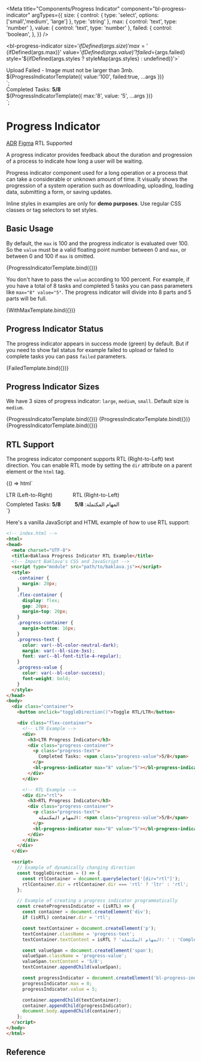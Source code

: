 
<Meta
  title="Components/Progress Indicator"
  component="bl-progress-indicator"
  argTypes={{
    size: {
      control: {
        type: 'select',
        options: ['small','medium', 'large']
      },
      type: 'string'
    },
    max: {
      control: 'text',
      type: 'number'
    },
    value: {
      control: 'text',
      type: 'number'
    },
    failed: {
      control: 'boolean',
    },
  }}
/>

<bl-progress-indicator
    size='${ifDefined(args.size)}'
    max='${ifDefined(args.max)}'
    value='${ifDefined(args.value)}'
    ?failed=${args.failed}
    style='${ifDefined(args.styles ? styleMap(args.styles) : undefined)}'></bl-progress-indicator>`

<div>
<p style='color: var(--bl-color-danger); margin: var(--bl-size-3xs); font: var(--bl-font-title-4-regular)'>Upload Failed - Image must not be larger than 3mb.</p>${ProgressIndicatorTemplate({ value:'100', failed:true, ...args })}
</div>`;

<div>
<p style='color: var(--bl-color-neutral-dark); margin: var(--bl-size-3xs); font: var(--bl-font-title-4-regular)'> Completed Tasks: <b style='color: var(--bl-color-success)'> 5/8 </b></p>${ProgressIndicatorTemplate({ max:'8', value: '5', ...args })}
</div>`;

# Progress Indicator

<bl-badge icon="document">[ADR](https://github.com/Trendyol/baklava/issues/151)</bl-badge>
<bl-badge icon="puzzle">[Figma](https://www.figma.com/file/RrcLH0mWpIUy4vwuTlDeKN/Baklava-Design-Guide?node-id=151%3A2960)</bl-badge>
<bl-badge icon="check_fill">RTL Supported</bl-badge>

A progress indicator provides feedback about the duration and progression of a process to indicate how long a user will be waiting.

Progress indicator component used for a long operation or a process that can take a considerable or unknown amount of time. It visually shows the progression of a system operation such as downloading, uploading, loading data, submitting a form, or saving updates.

<bl-alert variant="warning" icon>Inline styles in examples are only for **demo purposes**. Use regular CSS classes or tag selectors to set styles.</bl-alert>

## Basic Usage

By default, the `max` is 100 and the progress indicator is evaluated over 100. So the `value` must be a valid floating point number between 0 and `max`, or between 0 and 100 if `max` is omitted.


<Canvas>
  <Story name="Basic Usage" args={{ value: '50' }}>
    {ProgressIndicatorTemplate.bind({})}
  </Story>
</Canvas>

You don't have to pass the `value` according to 100 percent. For example, if you have a total of 8 tasks and completed 5 tasks you can pass parameters like `max="8" value="5"`. The progress indicator will divide into 8 parts and 5 parts will be full.

<Canvas>
  <Story name="Usage With Max Value">
    {WithMaxTemplate.bind({})}
  </Story>
</Canvas>

## Progress Indicator Status
The progress indicator appears in success mode (green) by default. But if you need to show fail status for example failed to upload or failed to complete tasks you can pass `failed` parameters.

<Canvas>
  <Story name="Progress Indicator Status">
    {FailedTemplate.bind({})}
  </Story>
</Canvas>

## Progress Indicator Sizes

We have 3 sizes of progress indicator: `large`, `medium`, `small`. Default size is `medium`.

<Canvas isColumn>
   <Story name="Progress Indicator Small" args={{ size: 'small', value: '45' }}>
     {ProgressIndicatorTemplate.bind({})}
   </Story>
   <Story name="Progress Indicator Medium" args={{ size: 'medium', value: '45' }}>
     {ProgressIndicatorTemplate.bind({})}
   </Story>
   <Story name="Progress Indicator Large" args={{ size: 'large', value: '45' }}>
     {ProgressIndicatorTemplate.bind({})}
   </Story>
</Canvas>

## RTL Support

The progress indicator component supports RTL (Right-to-Left) text direction. You can enable RTL mode by setting the `dir` attribute on a parent element or the `html` tag.

<Canvas>
  <Story name="RTL Support">
    {() => html`
      <div style="display: flex; gap: 32px;">
        <div>
          <p style="margin-bottom: 8px;">LTR (Left-to-Right)</p>
          <div>
            <p style="color: var(--bl-color-neutral-dark); margin: var(--bl-size-3xs); font: var(--bl-font-title-4-regular)">
              Completed Tasks: <b style="color: var(--bl-color-success)">5/8</b>
            </p>
            <bl-progress-indicator max="8" value="5"></bl-progress-indicator>
          </div>
        </div>
        <div dir="rtl">
          <p style="margin-bottom: 8px;">RTL (Right-to-Left)</p>
          <div>
            <p style="color: var(--bl-color-neutral-dark); margin: var(--bl-size-3xs); font: var(--bl-font-title-4-regular)">
              المهام المكتملة: <b style="color: var(--bl-color-success)">5/8</b>
            </p>
            <bl-progress-indicator max="8" value="5"></bl-progress-indicator>
          </div>
        </div>
      </div>
    `}
  </Story>
</Canvas>

Here's a vanilla JavaScript and HTML example of how to use RTL support:

```html
<!-- index.html -->
<html>
<head>
  <meta charset="UTF-8">
  <title>Baklava Progress Indicator RTL Example</title>
  <!-- Import Baklava's CSS and JavaScript -->
  <script type="module" src="path/to/baklava.js"></script>
  <style>
    .container {
      margin: 20px;
    }
    .flex-container {
      display: flex;
      gap: 20px;
      margin-top: 20px;
    }
    .progress-container {
      margin-bottom: 16px;
    }
    .progress-text {
      color: var(--bl-color-neutral-dark);
      margin: var(--bl-size-3xs);
      font: var(--bl-font-title-4-regular);
    }
    .progress-value {
      color: var(--bl-color-success);
      font-weight: bold;
    }
  </style>
</head>
<body>
  <div class="container">
    <button onclick="toggleDirection()">Toggle RTL/LTR</button>

    <div class="flex-container">
      <!-- LTR Example -->
      <div>
        <h3>LTR Progress Indicator</h3>
        <div class="progress-container">
          <p class="progress-text">
            Completed Tasks: <span class="progress-value">5/8</span>
          </p>
          <bl-progress-indicator max="8" value="5"></bl-progress-indicator>
        </div>
      </div>

      <!-- RTL Example -->
      <div dir="rtl">
        <h3>RTL Progress Indicator</h3>
        <div class="progress-container">
          <p class="progress-text">
            المهام المكتملة: <span class="progress-value">5/8</span>
          </p>
          <bl-progress-indicator max="8" value="5"></bl-progress-indicator>
        </div>
      </div>
    </div>
  </div>

  <script>
    // Example of dynamically changing direction
    const toggleDirection = () => {
      const rtlContainer = document.querySelector('[dir="rtl"]');
      rtlContainer.dir = rtlContainer.dir === 'rtl' ? 'ltr' : 'rtl';
    };

    // Example of creating a progress indicator programmatically
    const createProgressIndicator = (isRTL) => {
      const container = document.createElement('div');
      if (isRTL) container.dir = 'rtl';

      const textContainer = document.createElement('p');
      textContainer.className = 'progress-text';
      textContainer.textContent = isRTL ? 'المهام المكتملة: ' : 'Completed Tasks: ';

      const valueSpan = document.createElement('span');
      valueSpan.className = 'progress-value';
      valueSpan.textContent = '5/8';
      textContainer.appendChild(valueSpan);

      const progressIndicator = document.createElement('bl-progress-indicator');
      progressIndicator.max = 8;
      progressIndicator.value = 5;

      container.appendChild(textContainer);
      container.appendChild(progressIndicator);
      document.body.appendChild(container);
    };
  </script>
</body>
</html>
```
## Reference
<ArgsTable of="bl-progress-indicator" />

